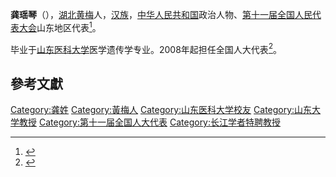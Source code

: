 '''龚瑶琴'''（{{bd|1961年||}}），[[湖北|湖北]][[黄梅|黄梅]]人，[[汉族|汉族]]，[[中华人民共和国|中华人民共和国]]政治人物、[[第十一届全国人民代表大会|第十一届全国人民代表大会]]山东地区代表<ref>{{cite web|author=新华网|title=第十一届全国人大代表|url=http://news.xinhuanet.com/ziliao/2008-03/03/content_7708230.htm?node=36628|publisher=新华网|accessdate=2014-01-07|archive-date=2014-01-10|archive-url=https://web.archive.org/web/20140110211415/http://news.xinhuanet.com/ziliao/2008-03/03/content_7708230.htm?node=36628|dead-url=no}}</ref>。

毕业于[[山东医科大学|山东医科大学]]医学遗传学专业。2008年起担任全国人大代表<ref>{{cite news|title=全国人大代表信息-龚瑶琴|url=http://210.82.31.1:8084/delegate/viewDelegate.action?dbid=111365|accessdate=2013-04-05|newspaper=全国人大网|archive-url=https://web.archive.org/web/20140424124701/http://www.npc.gov.cn/delegate/viewDelegate.action?dbid=111365|archive-date=2014-04-24|dead-url=yes}}</ref>。

==參考文獻==
{{reflist}}
{{第五批“长江学者奖励计划”特聘教授}}
{{Authority control}}

{{DEFAULTSORT:Gong龚}}

[[Category:龚姓|Category:龚姓]]
[[Category:黃梅人|Category:黃梅人]]
[[Category:山东医科大学校友|Category:山东医科大学校友]]
[[Category:山东大学教授|Category:山东大学教授]]

[[Category:第十一届全国人大代表|Category:第十一届全国人大代表]]
[[Category:长江学者特聘教授|Category:长江学者特聘教授]]